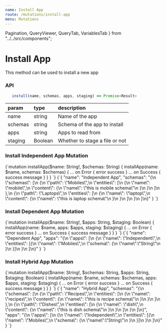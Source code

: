 ```yaml
---
name: Install App
route: /mutations/install-app
menu: Mutations
---
```


  Pagination,
  QueryViewer,
  QueryTab,
  VariablesTab
} from "../../src/components";

# Install App

This method can be used to install a new app

### API

```js
   install(name, schemas, apps, staging) => Promise<Result>
```

| param   | type    | description                    |
| :------ | :------ | :----------------------------- |
| name    | string  | Name of the app                |
| schemas | string  | Schema of the app to install   |
| apps    | string  | Apps to read from              |
| staging | Boolean | Whether to stage a file or not |

### Install Independent App Mutation

<QueryViewer>
  <QueryTab>
    {`mutation installApp($name: String!, $schemas: String) {
  installApp(name: $name, schemas: $schemas) {
    ... on Error {
      error
      success
    }
    ... on Success {
      success
      message
    }
  }
}
`}
  </QueryTab>
  <VariablesTab>
    {`{
  "name": "Independent App",
  "schemas": "{\n  \"schemas\": [\n    {\n      \"path\": \"Mobiles\",\n      \"entities\": [\n        {\n          \"name\": \"mobile\",\n          \"content\": {\n            \"name\": \"this is mobile schema\"\n          }\n        }\n      ]\n    },\n    {\n      \"path\": \"Laptops\",\n      \"entities\": [\n        {\n          \"name\": \"laptop\",\n          \"content\": {\n            \"name\": \"this is laptop schema\"\n          }\n        }\n      ]\n    }\n  ]\n}"
}
`}
  </VariablesTab>
</QueryViewer>

### Install Dependent App Mutation

<QueryViewer>
  <QueryTab>
    {`mutation installApp($name: String!, $apps: String, $staging: Boolean) {
  installApp(name: $name, apps: $apps, staging: $staging) {
    ... on Error {
      error
      success
    }
    ... on Success {
      success
      message
    }
  }
}
`}
  </QueryTab>
  <VariablesTab>
    {`{
  "name": "Dependent App",
  "apps": "{\n  \"apps\": [\n    {\n      \"name\": \"Independent\",\n      \"entities\": [{\n        \"name\": \"Mobiles\",\n        \"schema\": {\n          \"name\":\"String\"\n        }\n      }]\n    }\n  ]\n}"
}
`}
  </VariablesTab>
</QueryViewer>

### Install Hybrid App Mutation

<QueryViewer>
  <QueryTab>
    {`mutation installApp($name: String!, $schemas: String, $apps: String, $staging: Boolean) {
  installApp(name: $name, schemas: $schemas, apps: $apps, staging: $staging) {
    ... on Error {
      error
      success
    }
    ... on Success {
      success
      message
    }
  }
}
`}
  </QueryTab>
  <VariablesTab>
    {`{
  "name": "Hybrid App",
  "schemas": "{\n  \"schemas\": [\n    {\n      \"path\": \"Recipes\",\n      \"entities\": [\n        {\n          \"name\": \"recipes\",\n          \"content\": {\n            \"name\": \"this is recipe schema\"\n          }\n        }\n      ]\n    },\n    {\n      \"path\": \"Dishes\",\n      \"entities\": [\n        {\n          \"name\": \"dish\",\n          \"content\": {\n            \"name\": \"this is dish schema\"\n          }\n        }\n      ]\n    }\n  ]\n}",
  "apps": "{\n  \"apps\": [\n    {\n      \"name\": \"Independent\",\n      \"entities\": [{\n        \"name\": \"Mobiles\",\n        \"schema\": {\n          \"name\":\"String\"\n        }\n      }]\n    }\n  ]\n}"
}
`}
  </VariablesTab>
</QueryViewer>
<Pagination prev={{ name: "Image Upload", link: "/mutations/image-upload" }} />
